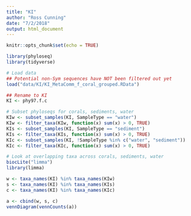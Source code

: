 ```yaml
---
title: "KI"
author: "Ross Cunning"
date: "7/2/2018"
output: html_document
---
```


```r
knitr::opts_chunk$set(echo = TRUE)

library(phyloseq)
library(tidyverse)
```

```r
# Load data
## Potential non-Sym sequences have NOT been filtered out yet
load("data/KI/KI_MetaComm_f_coral_grouped.RData")
```

```r
## Rename to KI
KI <- phy97.f.c
```

```r
# Subset phyloseqs for corals, sediments, water
KIw <- subset_samples(KI, SampleType == "water")
KIw <- filter_taxa(KIw, function(x) sum(x) > 0, TRUE)
KIs <- subset_samples(KI, SampleType == "sediment")
KIs <- filter_taxa(KIs, function(x) sum(x) > 0, TRUE)
KIc <- subset_samples(KI, !SampleType %in% c("water", "sediment"))
KIc <- filter_taxa(KIc, function(x) sum(x) > 0, TRUE)
```

```r
# Look at overlapping taxa across corals, sediments, water
biocLite("limma")
library(limma)

w <- taxa_names(KI) %in% taxa_names(KIw)
s <- taxa_names(KI) %in% taxa_names(KIs)
c <- taxa_names(KI) %in% taxa_names(KIc)

a <- cbind(w, s, c)
vennDiagram(vennCounts(a))
```
